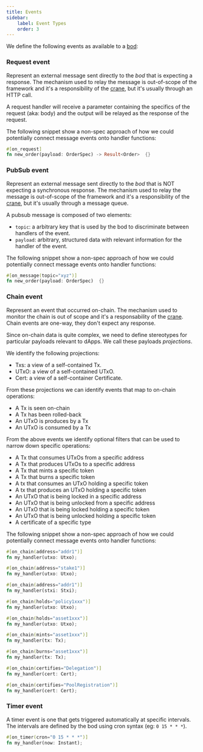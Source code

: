 ```yaml
---
title: Events
sidebar:
    label: Event Types
    order: 3
---
```

We define the following events as available to a [bod](/nomenclature):

### Request event

Represent an external message sent directly to the _bod_ that is expecting a response. The mechanism used to relay the message is out-of-scope of the framework and it's a responsibility of the [crane](/nomenclature), but it's usually through an HTTP call.

A request handler will receive a parameter containing the specifics of the request (aka: body) and the output will be relayed as the response of the request.

The following snippet show a non-spec approach of how we could potentially connect message events onto handler functions:

```rust
#[on_request]
fn new_order(payload: OrderSpec) -> Result<Order>  {}
```

### PubSub event

Represent an external message sent directly to the _bod_ that is NOT expecting a synchronous response. The mechanism used to relay the message is out-of-scope of the framework and it's a responsibility of the [crane](/nomenclature), but it's usually through a message queue.

A pubsub message is composed of two elements:

- `topic`: a arbitrary key that is used by the bod to discriminate between handlers of the event.
- `payload`: arbitrary, structured data with relevant information for the handler of the event.

The following snippet show a non-spec approach of how we could potentially connect message events onto handler functions:

```rust
#[on_message(topic="xyz")]
fn new_order(payload: OrderSpec)  {}
```

### Chain event

Represent an event that occurred on-chain. The mechanism used to monitor the chain is out of scope and it's a responsability of the [crane](/nomenclature). Chain events are one-way, they don't expect any response.

Since on-chain data is quite complex, we need to define stereotypes for particular payloads relevant to dApps. We call these payloads _projections_.

We identify the following projections:

- Txs: a view of a self-contained Tx.
- UTxO: a view of a self-contained UTxO.
- Cert: a view of a self-container Certificate.

From these projections we can identify events that map to on-chain operations:

- A Tx is seen on-chain
- A Tx has been rolled-back
- An UTxO is produces by a Tx
- An UTxO is consumed by a Tx

From the above events we identify optional filters that can be used to narrow down specific operations:

- A Tx that consumes UTxOs from a specific address
- A Tx that produces UTxOs to a specific address
- A Tx that mints a specific token
- A Tx that burns a specific token
- A tx that consumes an UTxO holding a specific token 
- A tx that produces an UTxO holding a specific token
- An UTxO that is being locked in a specific address
- An UTxO that is being unlocked from a specific address
- An UTxO that is being locked holding a specific token
- An UTxO that is being unlocked holding a specific token
- A certificate of a specific type

The following snippet show a non-spec approach of how we could potentially connect message events onto handler functions:

```rust
#[on_chain(address="addr1")]
fn my_handler(utxo: Utxo);

#[on_chain(address="stake1")]
fn my_handler(utxo: Utxo);

#[on_chain(address="addr1")]
fn my_handler(stxi: Stxi);

#[on_chain(holds="policy1xxx")]
fn my_handler(utxo: Utxo);

#[on_chain(holds="asset1xxx")]
fn my_handler(utxo: Utxo);

#[on_chain(mints="asset1xxx")]
fn my_handler(tx: Tx);

#[on_chain(burns="asset1xxx")]
fn my_handler(tx: Tx);

#[on_chain(certifies="Delegation")]
fn my_handler(cert: Cert);

#[on_chain(certifies="PoolRegistration")]
fn my_handler(cert: Cert);
```

### Timer event

A timer event is one that gets triggered automatically at specific intervals. The intervals are defined by the bod using cron syntax (eg: `0 15 * * *`).

```rust
#[on_timer(cron="0 15 * * *")]
fn my_handler(now: Instant);
```
